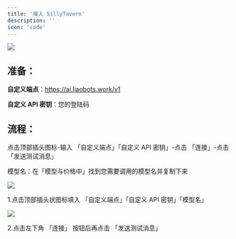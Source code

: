 ```yaml
---
title: '接入 SillyTavern'
description: ''
icon: 'code'
---
```


<img src="/images/SillyTavern/SillyTavern-icon.jpg" />


## 准备：


**自定义端点**：https://ai.liaobots.work/v1

**自定义 API 密钥**：您的登陆码

## 流程：

点击顶部插头图标-输入 「自定义端点」「自定义 API 密钥」-点击 「连接」-点击 「发送测试消息」

模型名：在「模型与价格中」找到您需要调用的模型名并复制下来

<img src="/images/SillyTavern/step-1.jpg" />

1.点击顶部插头状图标填入 「自定义端点」「自定义 API 密钥」「模型名」

<img src="/images/SillyTavern/step-2.jpg" />

2.点击左下角 「连接」 按钮后再点击 「发送测试消息」